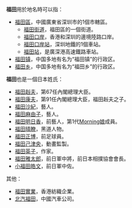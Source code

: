 '''福田'''用於地名時可以指：

* [[福田区|福田區]]，中國廣東省深圳市的1個市轄區。
** [[福田街道|福田街道]]，福田區的一個街道。
** [[福田口岸|福田口岸]]，香港和深圳的邊境陸路口岸。
** [[福田口岸站|福田口岸站]]，深圳地鐵的1個車站。
** [[福田站|福田站]]，是廣深港高速鐵路車站。
* [[福田镇|福田镇]]，中国多地有名为“福田镇”的行政区。
* [[福田乡|福田乡]]，中国多地有名为“福田乡”的行政区。

'''福田'''也是一個日本姓氏：

* [[福田赳夫|福田赳夫]]，第67任內閣總理大臣。
* [[福田康夫|福田康夫]]，第91任內閣總理大臣，福田赳夫之子。
* [[福田沙紀|福田沙紀]]，藝人。
* [[福田麻由子|福田麻由子]]，藝人。
* [[福田明日香|福田明日香]]，前藝人，第1代[[Morning娘|Morning娘]]成員。
* [[福田晴瞭|福田晴瞭]]，黑道人物。
* [[福田正博|福田正博]]，前足球員。
* [[福田己津央|福田己津央]]，動畫監製。
* [[福田英子|福田英子]]，作家。
* [[福田雅太郎|福田雅太郎]]，前日軍中將，前日本相撲協會會長。
* [[小福田皓文|小福田皓文]]，前日軍中佐。

其他：

* [[福田實業|福田實業]]，香港紡織企業。
* [[北汽福田|北汽福田]]，中國汽車公司。

{{disambig|CAT=二字消歧义}}